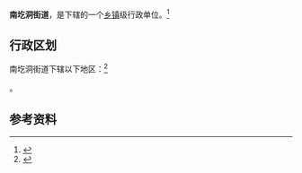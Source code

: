 {{中国乡级行政区|15/02/02/005/000}}

'''南圪洞街道'''，是{{PRC admin/fullname|15/02/02/005/000|3}}下辖的一个[[乡镇|乡镇]]级行政单位。<ref>{{PRC admin/ref sgc|{{PRC admin/parent|15/02/02/005/000}}}}</ref>

== 行政区划 ==

南圪洞街道下辖以下地区：<ref>{{PRC admin/ref sgc|15/02/02/005/000}}</ref>

{{PRC admin/children|15/02/02/005/000}}。

== 参考资料 ==

{{reflist}}

{{行政区划小作品}}
{{PRC admin/navcat|15/02/02/005/000}}